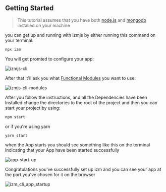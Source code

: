 ## Getting Started

> This tutorial assumes that you have both [node.js](https://nodejs.org/en/) and [mongodb](https://docs.mongodb.com/manual/reference/program/mongod/) installed on your machine

you can get up and running with izmjs by either running this command on your terminal:

```bash
npx izm
```

You will get promted to configure your app:

![izmjs-cli](../images/cli/izm_cli_1.png)

After that it'll ask you what [Functional Modules](/functional-modules) you want to use:

![izmjs-cli-modules](../images/cli/izm_cli_2.png)

After you follow the instructions, and all the Dependencies have been Installed change the directories to the root of the project and then you can start your project by using:

```bash
npm start
```

or if you're using yarn

```bash
yarn start
```

when the App starts you should see something like this on the terminal Indicating that your App have been started successfully

![app-start-up](../images/cli/izm_cli_6.png)

Congratulations you've successfully set up izm and you can see your app at the port you've chosen for it on the browser

![izm_cli_app_startup](../images/cli/izm_cli_app_startup.png)
